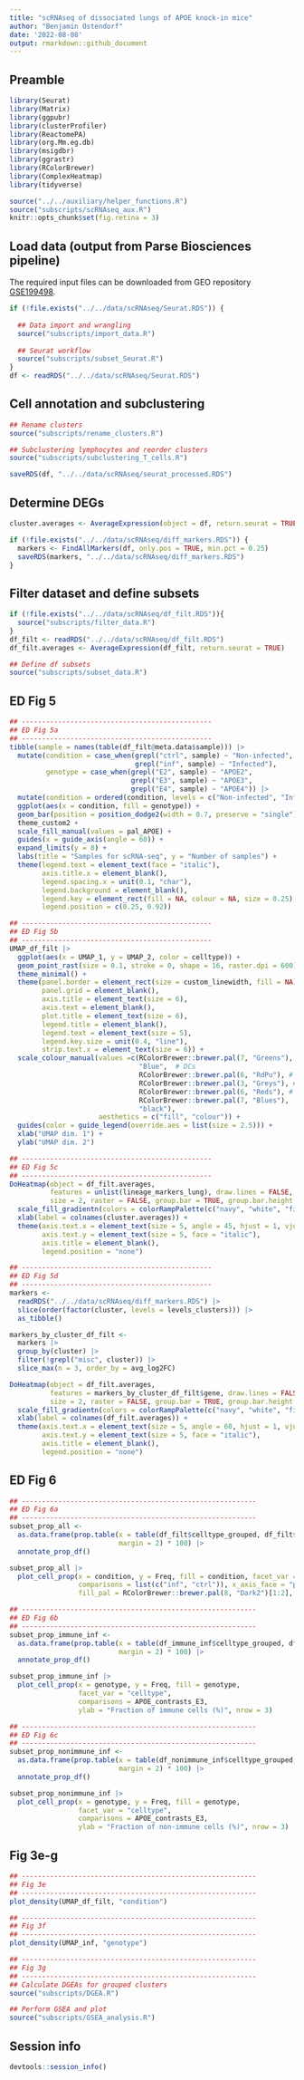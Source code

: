 ```yaml
---
title: "scRNAseq of dissociated lungs of APOE knock-in mice"
author: "Benjamin Ostendorf"
date: '2022-08-08'
output: rmarkdown::github_document
---
```


## Preamble
```r
library(Seurat)
library(Matrix)
library(ggpubr)
library(clusterProfiler)
library(ReactomePA)
library(org.Mm.eg.db)
library(msigdbr)
library(ggrastr)
library(RColorBrewer)
library(ComplexHeatmap)
library(tidyverse)

source("../../auxiliary/helper_functions.R")
source("subscripts/scRNAseq_aux.R")
knitr::opts_chunk$set(fig.retina = 3)
```

## Load data (output from Parse Biosciences pipeline)
The required input files can be downloaded from GEO repository [GSE199498](https://www.ncbi.nlm.nih.gov/geo/query/acc.cgi?acc=GSE199498). 
```r
if (!file.exists("../../data/scRNAseq/Seurat.RDS")) {
  
  ## Data import and wrangling
  source("subscripts/import_data.R")
 
  ## Seurat workflow
  source("subscripts/subset_Seurat.R")
}
df <- readRDS("../../data/scRNAseq/Seurat.RDS")
```

## Cell annotation and subclustering
```r
## Rename clusters
source("subscripts/rename_clusters.R")

## Subclustering lymphocytes and reorder clusters
source("subscripts/subclustering_T_cells.R")

saveRDS(df, "../../data/scRNAseq/seurat_processed.RDS")
```

## Determine DEGs
```r
cluster.averages <- AverageExpression(object = df, return.seurat = TRUE)

if (!file.exists("../../data/scRNAseq/diff_markers.RDS")) {
  markers <- FindAllMarkers(df, only.pos = TRUE, min.pct = 0.25)
  saveRDS(markers, "../../data/scRNAseq/diff_markers.RDS")
}
```

## Filter dataset and define subsets
```r
if (!file.exists("../../data/scRNAseq/df_filt.RDS")){
  source("subscripts/filter_data.R")
}
df_filt <- readRDS("../../data/scRNAseq/df_filt.RDS")
df_filt.averages <- AverageExpression(df_filt, return.seurat = TRUE)

## Define df subsets
source("subscripts/subset_data.R")
```

## ED Fig 5
```r
## -----------------------------------------------
## ED Fig 5a
## -----------------------------------------------
tibble(sample = names(table(df_filt@meta.data$sample))) |>
  mutate(condition = case_when(grepl("ctrl", sample) ~ "Non-infected", 
                               grepl("inf", sample) ~ "Infected"), 
         genotype = case_when(grepl("E2", sample) ~ "APOE2", 
                              grepl("E3", sample) ~ "APOE3", 
                              grepl("E4", sample) ~ "APOE4")) |>
  mutate(condition = ordered(condition, levels = c("Non-infected", "Infected"))) |>
  ggplot(aes(x = condition, fill = genotype)) +
  geom_bar(position = position_dodge2(width = 0.7, preserve = "single")) +
  theme_custom2 +
  scale_fill_manual(values = pal_APOE) +
  guides(x = guide_axis(angle = 60)) +
  expand_limits(y = 8) +
  labs(title = "Samples for scRNA-seq", y = "Number of samples") +
  theme(legend.text = element_text(face = "italic"), 
        axis.title.x = element_blank(), 
        legend.spacing.x = unit(0.1, "char"), 
        legend.background = element_blank(), 
        legend.key = element_rect(fill = NA, colour = NA, size = 0.25), 
        legend.position = c(0.25, 0.92))

## -----------------------------------------------
## ED Fig 5b
## -----------------------------------------------
UMAP_df_filt |>
  ggplot(aes(x = UMAP_1, y = UMAP_2, color = celltype)) +
  geom_point_rast(size = 0.1, stroke = 0, shape = 16, raster.dpi = 600) +
  theme_minimal() +
  theme(panel.border = element_rect(size = custom_linewidth, fill = NA),
        panel.grid = element_blank(),
        axis.title = element_text(size = 6),
        axis.text = element_blank(),
        plot.title = element_text(size = 6),
        legend.title = element_blank(),
        legend.text = element_text(size = 5),
        legend.key.size = unit(0.4, "line"),
        strip.text.x = element_text(size = 6)) +
  scale_colour_manual(values =c(RColorBrewer::brewer.pal(7, "Greens"), # myeloid
                                "Blue",  # DCs
                                RColorBrewer::brewer.pal(6, "RdPu"), # lymphoid
                                RColorBrewer::brewer.pal(3, "Greys"), # Fibroblasts
                                RColorBrewer::brewer.pal(6, "Reds"), # ECs
                                RColorBrewer::brewer.pal(7, "Blues"),  
                                "black"), 
                      aesthetics = c("fill", "colour")) +
  guides(color = guide_legend(override.aes = list(size = 2.5))) +
  xlab("UMAP dim. 1") +
  ylab("UMAP dim. 2")

## -----------------------------------------------
## ED Fig 5c
## -----------------------------------------------
DoHeatmap(object = df_filt.averages, 
          features = unlist(lineage_markers_lung), draw.lines = FALSE, label = FALSE, 
          size = 2, raster = FALSE, group.bar = TRUE, group.bar.height = 0.005) +
  scale_fill_gradientn(colors = colorRampPalette(c("navy", "white", "firebrick3"))(50)) +
  xlab(label = colnames(cluster.averages)) +
  theme(axis.text.x = element_text(size = 5, angle = 45, hjust = 1, vjust = 1),
        axis.text.y = element_text(size = 5, face = "italic"),
        axis.title = element_blank(),
        legend.position = "none")

## -----------------------------------------------
## ED Fig 5d
## -----------------------------------------------
markers <-
  readRDS("../../data/scRNAseq/diff_markers.RDS") |> 
  slice(order(factor(cluster, levels = levels_clusters))) |>
  as_tibble()

markers_by_cluster_df_filt <- 
  markers |>
  group_by(cluster) |>
  filter(!grepl("misc", cluster)) |>
  slice_max(n = 3, order_by = avg_log2FC)

DoHeatmap(object = df_filt.averages, 
          features = markers_by_cluster_df_filt$gene, draw.lines = FALSE, 
          size = 2, raster = FALSE, group.bar = TRUE, group.bar.height = 0.005) +
  scale_fill_gradientn(colors = colorRampPalette(c("navy", "white", "firebrick3"))(50)) +
  xlab(label = colnames(df_filt.averages)) +
  theme(axis.text.x = element_text(size = 5, angle = 60, hjust = 1, vjust = 1),
        axis.text.y = element_text(size = 5, face = "italic"),
        axis.title = element_blank(),
        legend.position = "none")
```

## ED Fig 6
```r
## ----------------------------------------------------------
## ED Fig 6a
## ----------------------------------------------------------
subset_prop_all <- 
  as.data.frame(prop.table(x = table(df_filt$celltype_grouped, df_filt$sample), 
                           margin = 2) * 100) |>
  annotate_prop_df()

subset_prop_all |>
  plot_cell_prop(x = condition, y = Freq, fill = condition, facet_var = "celltype", 
                 comparisons = list(c("inf", "ctrl")), x_axis_face = "plain", 
                 fill_pal = RColorBrewer::brewer.pal(8, "Dark2")[1:2], nrow = 3)

## ----------------------------------------------------------
## ED Fig 6b
## ----------------------------------------------------------
subset_prop_immune_inf <- 
  as.data.frame(prop.table(x = table(df_immune_inf$celltype_grouped, df_immune_inf$sample), 
                           margin = 2) * 100) |>
  annotate_prop_df()

subset_prop_immune_inf |>
  plot_cell_prop(x = genotype, y = Freq, fill = genotype, 
                 facet_var = "celltype", 
                 comparisons = APOE_contrasts_E3, 
                 ylab = "Fraction of immune cells (%)", nrow = 3)

## ----------------------------------------------------------
## ED Fig 6c
## ----------------------------------------------------------
subset_prop_nonimmune_inf <- 
  as.data.frame(prop.table(x = table(df_nonimmune_inf$celltype_grouped, df_nonimmune_inf$sample), 
                           margin = 2) * 100) |>
  annotate_prop_df()

subset_prop_nonimmune_inf |>
  plot_cell_prop(x = genotype, y = Freq, fill = genotype, 
                 facet_var = "celltype", 
                 comparisons = APOE_contrasts_E3, 
                 ylab = "Fraction of non-immune cells (%)", nrow = 3)
```

## Fig 3e-g
```r
## ----------------------------------------------------------
## Fig 3e
## ----------------------------------------------------------
plot_density(UMAP_df_filt, "condition")

## ----------------------------------------------------------
## Fig 3f
## ----------------------------------------------------------
plot_density(UMAP_inf, "genotype")

## ----------------------------------------------------------
## Fig 3g
## ----------------------------------------------------------
## Calculate DGEAs for grouped clusters
source("subscripts/DGEA.R")

## Perform GSEA and plot
source("subscripts/GSEA_analysis.R")
```

## Session info
```r
devtools::session_info()
```
